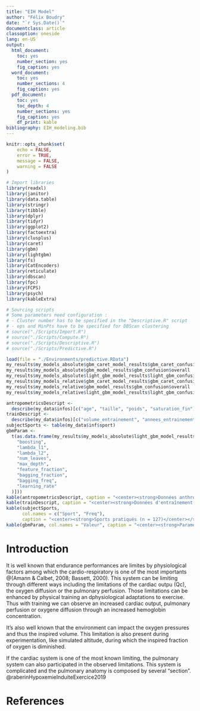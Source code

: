```yaml
---
title: "EIH Model"
author: "Félix Boudry"
date: "`r Sys.Date()`"
documentclass: article
classoption: oneside
lang: en-US
output:
  html_document:
    toc: yes
    number_section: yes
    fig_caption: yes
  word_document:
    toc: yes
    number_sections: 4
    fig_caption: yes
  pdf_document: 
    toc: yes
    toc_depth: 4
    number_sections: yes
    fig_caption: yes
    df_print: kable
bibliography: EIH_modeling.bib
---
```


```r
knitr::opts_chunk$set(
	echo = FALSE,
	error = TRUE,
	message = FALSE,
	warning = FALSE
)

# Import libraries
library(readxl)
library(janitor)
library(data.table)
library(stringr)
library(tibble)
library(dplyr)
library(tidyr)
library(ggplot2)
library(factoextra)
library(clusplus)
library(caret)
library(gbm)
library(lightgbm)
library(fs)
library(CatEncoders)
library(reticulate)
library(dbscan)
library(fpc)
library(FCPS)
library(psych)
library(kableExtra)
```

```r
# Sourcing scripts
# Some parameters need configuration :
# - Cluster number has to be specified in the "Descriptive.R" script
# - eps and MinPts have to be specified for DBScan clustering
# source("./Scripts/Import.R")
# source("./Scripts/Compute.R")
# source("./Scripts/Descriptive.R")
# source("./Scripts/Predictive.R")
```

```r
load(file = "./Environments/predictive.RData")
my_results$my_models_absolute$gbm_caret_model_results$gbm_caret_confusion$overall
my_results$my_models_absolute$gbm_model_results$gbm_confusion$overall
my_results$my_models_absolute$light_gbm_model_results$light_gbm_confusion$overall
my_results$my_models_relative$gbm_caret_model_results$gbm_caret_confusion$overall
my_results$my_models_relative$gbm_model_results$gbm_confusion$overall
my_results$my_models_relative$light_gbm_model_results$light_gbm_confusion$overall

antropometricsDescript <-
  describe(my_data$infos)[c("age", "taille", "poids", "saturation_fin"), c("mean", "sd", "median", "min", "max")]
trainDescript <-
  describe(my_data$infos)[c("volume_entrainement", "annees_entrainement"), c("mean", "sd", "median", "min", "max")]
subjectSports <- table(my_data$inf$sport)
gbmParam <-
  t(as.data.frame(my_results$my_models_absolute$light_gbm_model_results$light_gbm_params[c(
    "boosting",
    "lambda_l1",
    "lambda_l2",
    "num_leaves",
    "max_depth",
    "feature_fraction",
    "bagging_fraction",
    "bagging_freq",
    "learning_rate"
  )]))
kable(antropometricsDescript, caption = "<center><strong>Données anthropologiques (n = 127)</center></strong>")
kable(trainDescript, caption = "<center><strong>Données d'entraînement des athlètes (n = 127)</center></strong>")
kable(subjectSports,
      col.names = c("Sport", "Freq"),
      caption = "<center><strong>Sports pratiqués (n = 127)</center></strong>")
kable(gbmParam, col.names = "Valeur", caption = "<center><strong>Paramètres lightGBM</center></strong>")
```


# Introduction

It is well known that endurance performances are limites by physiological factors among which the cardio-respiratory is one of the most importants @(Amann & Calbet, 2008; Bassett, 2000). This system can be limiting through different ways including the limitations of the cardiac outpu (Qc), the oxygen diffusion or the pulmonary perfusion. Those limitations can be enhanced by physical training an dphysiological adaptations to exercise. Thus with training we can observe an increased cardiac output, pulmonary perfusion or oxygene diffusion through an increased hemoglobin concentration.

It's also well known that the environment can impact the oxygen pressures and thus the inspired volume. This limitation is also present during experimentation, like simulated altitude, during which the inspired fraction of oxygen is diminished.

If the cardiac system is one of the most known limiting, the pulmonary system can also participated in the observed limitations.
This system is complicated and the pulmonary anatomy is composed by several "section". @raberinHypoxemieInduiteExercice2019

# References

<div id="refs"></div>
